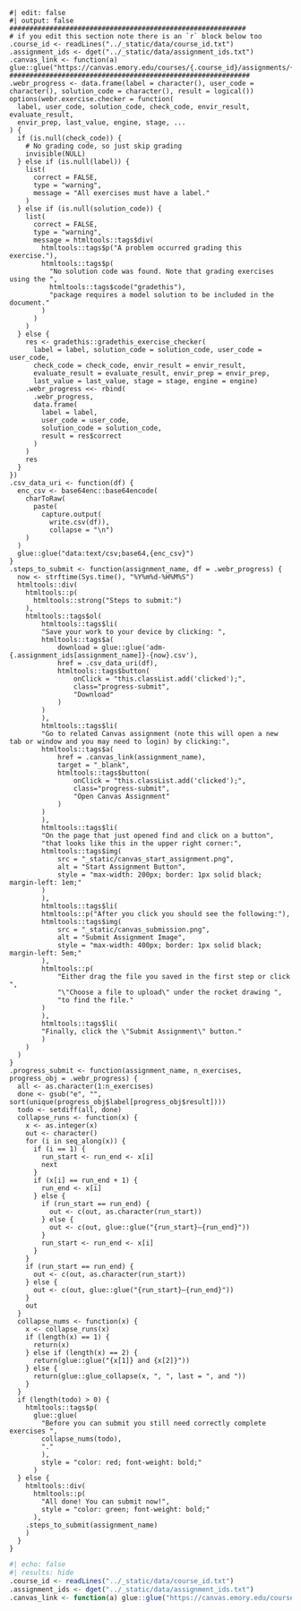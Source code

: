 ```webr
#| edit: false
#| output: false
###########################################################
# if you edit this section note there is an `r` block below too
.course_id <- readLines("../_static/data/course_id.txt")
.assignment_ids <- dget("../_static/data/assignment_ids.txt")
.canvas_link <- function(a) glue::glue("https://canvas.emory.edu/courses/{.course_id}/assignments/{.assignment_ids[{a}]}")
############################################################
.webr_progress <- data.frame(label = character(), user_code = character(), solution_code = character(), result = logical())
options(webr.exercise.checker = function(
  label, user_code, solution_code, check_code, envir_result, evaluate_result,
  envir_prep, last_value, engine, stage, ...
) {
  if (is.null(check_code)) {
    # No grading code, so just skip grading
    invisible(NULL)
  } else if (is.null(label)) {
    list(
      correct = FALSE,
      type = "warning",
      message = "All exercises must have a label."
    )
  } else if (is.null(solution_code)) {
    list(
      correct = FALSE,
      type = "warning",
      message = htmltools::tags$div(
        htmltools::tags$p("A problem occurred grading this exercise."),
        htmltools::tags$p(
          "No solution code was found. Note that grading exercises using the ",
          htmltools::tags$code("gradethis"),
          "package requires a model solution to be included in the document."
        )
      )
    )
  } else {
    res <- gradethis::gradethis_exercise_checker(
      label = label, solution_code = solution_code, user_code = user_code,
      check_code = check_code, envir_result = envir_result,
      evaluate_result = evaluate_result, envir_prep = envir_prep,
      last_value = last_value, stage = stage, engine = engine)
    .webr_progress <<- rbind(
      .webr_progress,
      data.frame(
        label = label,
        user_code = user_code,
        solution_code = solution_code,
        result = res$correct
      )
    )
    res
  }
})
.csv_data_uri <- function(df) {
  enc_csv <- base64enc::base64encode(
    charToRaw(
      paste(
        capture.output(
          write.csv(df)),
          collapse = "\n")
    )
  )
  glue::glue("data:text/csv;base64,{enc_csv}")
}
.steps_to_submit <- function(assignment_name, df = .webr_progress) {
  now <- strftime(Sys.time(), "%Y%m%d-%H%M%S")
  htmltools::div(
    htmltools::p(
      htmltools::strong("Steps to submit:")
    ),
    htmltools::tags$ol(
        htmltools::tags$li(
        "Save your work to your device by clicking: ",
        htmltools::tags$a(
            download = glue::glue('adm-{.assignment_ids[assignment_name]}-{now}.csv'),
            href = .csv_data_uri(df),
            htmltools::tags$button(
                onClick = "this.classList.add('clicked');",
                class="progress-submit",
                "Download"
            )
        )
        ),
        htmltools::tags$li(
        "Go to related Canvas assignment (note this will open a new tab or window and you may need to login) by clicking:",
        htmltools::tags$a(
            href = .canvas_link(assignment_name),
            target = "_blank",
            htmltools::tags$button(
                onClick = "this.classList.add('clicked');",
                class="progress-submit",
                "Open Canvas Assignment"
            )
        )
        ),
        htmltools::tags$li(
        "On the page that just opened find and click on a button",
        "that looks like this in the upper right corner:",
        htmltools::tags$img(
            src = "_static/canvas_start_assignment.png",
            alt = "Start Assignment Button",
            style = "max-width: 200px; border: 1px solid black; margin-left: 1em;"
        )
        ),
        htmltools::tags$li(
        htmltools::p("After you click you should see the following:"),
        htmltools::tags$img(
            src = "_static/canvas_submission.png",
            alt = "Submit Assignment Image",
            style = "max-width: 400px; border: 1px solid black; margin-left: 5em;"
        ),
        htmltools::p(
            "Either drag the file you saved in the first step or click ",
            "\"Choose a file to upload\" under the rocket drawing ",
            "to find the file."
        )
        ),
        htmltools::tags$li(
        "Finally, click the \"Submit Assignment\" button."
        )
    )
  )
}
.progress_submit <- function(assignment_name, n_exercises, progress_obj = .webr_progress) {
  all <- as.character(1:n_exercises)
  done <- gsub("e", "", sort(unique(progress_obj$label[progress_obj$result])))
  todo <- setdiff(all, done)
  collapse_runs <- function(x) {
    x <- as.integer(x)
    out <- character()
    for (i in seq_along(x)) {
      if (i == 1) {
        run_start <- run_end <- x[i]
        next
      }
      if (x[i] == run_end + 1) {
        run_end <- x[i]
      } else {
        if (run_start == run_end) {
          out <- c(out, as.character(run_start))
        } else {
          out <- c(out, glue::glue("{run_start}–{run_end}"))
        }
        run_start <- run_end <- x[i]
      }
    }
    if (run_start == run_end) {
      out <- c(out, as.character(run_start))
    } else {
      out <- c(out, glue::glue("{run_start}–{run_end}"))
    }
    out
  }
  collapse_nums <- function(x) {
    x <- collapse_runs(x)
    if (length(x) == 1) {
      return(x)
    } else if (length(x) == 2) {
      return(glue::glue("{x[1]} and {x[2]}"))
    } else {
      return(glue::glue_collapse(x, ", ", last = ", and "))
    }
  }
  if (length(todo) > 0) {
    htmltools::tags$p(
      glue::glue(
        "Before you can submit you still need correctly complete exercises ",
        collapse_nums(todo),
        "."
        ),
        style = "color: red; font-weight: bold;"
      )
  } else {
    htmltools::div(
      htmltools::p(
        "All done! You can submit now!",
        style = "color: green; font-weight: bold;"
      ),
    .steps_to_submit(assignment_name)
    )
  }
}
```
```r
#| echo: false
#| results: hide
.course_id <- readLines("../_static/data/course_id.txt")
.assignment_ids <- dget("../_static/data/assignment_ids.txt")
.canvas_link <- function(a) glue::glue("https://canvas.emory.edu/courses/{.course_id}/assignments/{.assignment_ids[{a}]}")
```
